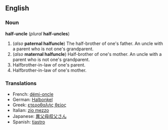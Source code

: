 ==English==
===Noun===
'''half-uncle''' (''plural'' '''half-uncles''')

#(''also'' '''paternal halfuncle''') The half-brother of one's father. An uncle with a parent who is not one's grandparent.
#(''also'' '''maternal halfuncle''') Half-brother of one's mother. An uncle with a parent who is not one's grandparent.
#Halfbrother-in-law of one's parent.
#Halfbrother-in-law of one's mother.

===Translations===
*French: [[démi-oncle]]<!--is this correct or a literal translation?-->
*German: [[Halbonkel]]<!--is this correct or a literal translation?-->
*Greek: [[ετεροθαλής θείος]]<!--is this correct or a literal translation?-->
*Italian: [[zio mezzo]]<!--is this correct or a literal translation?-->
*Japanese: [[異父母叔父さん]]<!--is this correct or a literal translation?-->
*Spanish: [[tiastro]]